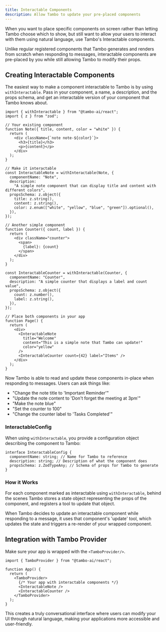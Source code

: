```yaml
---
title: Interactable Components
description: Allow Tambo to update your pre-placed components
---
```


When you want to place specific components on screen rather than letting Tambo choose which to show, but still want to allow your users to interact with them using natural language, use Tambo's Interactable components.

Unlike regular registered components that Tambo generates and renders from scratch when responding to messages, interactable components are pre-placed by you while still allowing Tambo to modify their props.

## Creating Interactable Components

The easiest way to make a component interactable to Tambo is by using `withInteractable`. Pass in your component, a name, a description, and the props schema, and get an interactable version of your component that Tambo knows about.

```tsx
import { withInteractable } from "@tambo-ai/react";
import { z } from "zod";

// Your existing component
function Note({ title, content, color = "white" }) {
  return (
    <div className={`note note-${color}`}>
      <h3>{title}</h3>
      <p>{content}</p>
    </div>
  );
}

// Make it interactable
const InteractableNote = withInteractable(Note, {
  componentName: "Note",
  description:
    "A simple note component that can display title and content with different colors",
  propsSchema: z.object({
    title: z.string(),
    content: z.string(),
    color: z.enum(["white", "yellow", "blue", "green"]).optional(),
  }),
});

// Another simple component
function Counter({ count, label }) {
  return (
    <div className="counter">
      <span>
        {label}: {count}
      </span>
    </div>
  );
}

const InteractableCounter = withInteractable(Counter, {
  componentName: "Counter",
  description: "A simple counter that displays a label and count value",
  propsSchema: z.object({
    count: z.number(),
    label: z.string(),
  }),
});

// Place both components in your app
function Page() {
  return (
    <div>
      <InteractableNote
        title="Welcome"
        content="This is a simple note that Tambo can update!"
        color="yellow"
      />
      <InteractableCounter count={42} label="Items" />
    </div>
  );
}
```

Now Tambo is able to read and update these components in-place when responding to messages. Users can ask things like:

- "Change the note title to 'Important Reminder'"
- "Update the note content to 'Don't forget the meeting at 3pm'"
- "Make the note blue"
- "Set the counter to 100"
- "Change the counter label to 'Tasks Completed'"

### InteractableConfig

When using `withInteractable`, you provide a configuration object describing the component to Tambo:

```tsx
interface InteractableConfig {
  componentName: string; // Name for Tambo to reference
  description: string; // Description of what the component does
  propsSchema: z.ZodTypeAny; // Schema of props for Tambo to generate
}
```

### How it Works

For each component marked as interactable using `withInteractable`, behind the scenes Tambo stores a state object representing the props of the component, and registers a tool to update that object.

When Tambo decides to update an interactable component while responding to a message, it uses that component's 'update' tool, which updates the state and triggers a re-render of your wrapped component.

## Integration with Tambo Provider

Make sure your app is wrapped with the `<TamboProvider/>`.

```tsx
import { TamboProvider } from "@tambo-ai/react";

function App() {
  return (
    <TamboProvider>
      {/* Your app with interactable components */}
      <InteractableNote />
      <InteractableCounter />
    </TamboProvider>
  );
}
```

This creates a truly conversational interface where users can modify your UI through natural language, making your applications more accessible and user-friendly.

